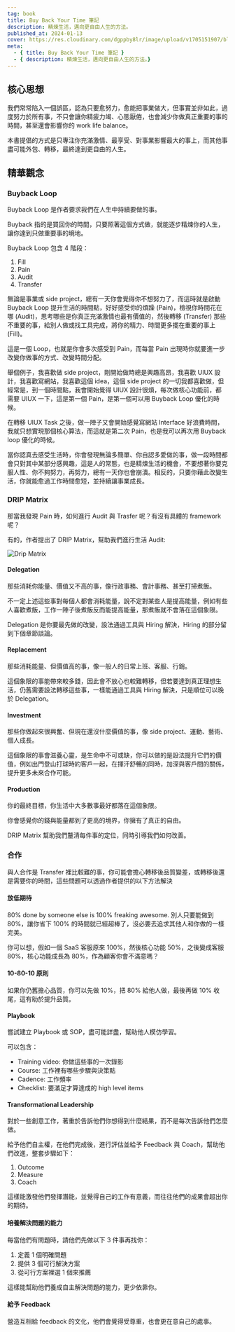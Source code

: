 ```yaml
---
tag: book
title: Buy Back Your Time 筆記
description: 精煉生活，邁向更自由人生的方法。
published_at: 2024-01-13
cover: https://res.cloudinary.com/dgppby8lr/image/upload/v1705151907/blog/buy-back-your-time_nv1ous.jpg
meta:
  - { title: Buy Back Your Time 筆記 }
  - { description: 精煉生活，邁向更自由人生的方法。}
---
```


## 核心思想

我們常常陷入一個誤區，認為只要愈努力，愈能把事業做大，但事實並非如此，過度努力於所有事，不只會讓你精疲力竭、心態厭倦，也會減少你做真正重要的事的時間，甚至還會影響你的 work life balance。

本書提倡的方式是只專注你充滿激情、最享受、對事業影響最大的事上，而其他事盡可能外包、轉移，最終達到更自由的人生。

## 精華觀念

### Buyback Loop

Buyback Loop 是作者要求我們在人生中持續要做的事。

Buyback 指的是買回你的時間，只要照著這個方式做，就能逐步精煉你的人生，讓你達到只做重要事的境地。

Buyback Loop 包含 4 階段：

1. Fill
2. Pain
3. Audit
4. Transfer

無論是事業或 side project，總有一天你會覺得你不想努力了，而這時就是啟動 Buyback Loop 提升生活的時間點，好好感受你的煩躁 (Pain)，檢視你時間花在哪 (Audit)，思考哪些是你真正充滿激情也最有價值的，然後轉移 (Transfer) 那些不重要的事，給別人做或找工具完成，將你的精力、時間更多擺在重要的事上 (Fill)。

這是一個 Loop，也就是你會多次感受到 Pain，而每當 Pain 出現時你就要進一步改變你做事的方式、改變時間分配。

舉個例子，我喜歡做 side project，剛開始做時總是興趣高昂，我喜歡 UIUX 設計，我喜歡寫網站，我喜歡這個 idea，這個 side project 的一切我都喜歡做，但經常是，到一個時間點，我會開始覺得 UIUX 設計很煩，每次做核心功能前，都需要 UIUX 一下，這是第一個 Pain，是第一個可以用 Buyback Loop 優化的時候。

在轉移 UIUX Task 之後，做一陣子又會開始感覺寫網站 Interface 好浪費時間，我就只想實現那個核心算法，而這就是第二次 Pain，也是我可以再次用 Buyback loop 優化的時候。

當你認真去感受生活時，你會發現無論多簡單、你自認多愛做的事，做一段時間都會只對其中某部分感興趣，這是人的常態，也是精煉生活的機會，不要想著你要克服人性、你不夠努力，再努力，總有一天你也會崩潰。相反的，只要你藉此改變生活，你就能愈過工作時間愈短，並持續讓事業成長。

### DRIP Matrix

那當我發現 Pain 時，如何進行 Audit 與 Trasfer 呢？有沒有具體的 framework 呢？

有的，作者提出了 DRIP Matrix，幫助我們進行生活 Audit:

![Drip Matrix](https://res.cloudinary.com/dgppby8lr/image/upload/v1705160307/blog/drip-matrix_wpfdo0.webp)

#### Delegation

那些消耗你能量、價值又不高的事，像行政事務、會計事務、甚至打掃煮飯。

不一定上述這些事對每個人都會消耗能量，說不定對某些人是提高能量，例如有些人喜歡煮飯，工作一陣子後煮飯反而能提高能量，那煮飯就不會落在這個象限。

Delegation 是你要最先做的改變，設法通過工具與 Hiring 解決，Hiring 的部分留到下個章節談論。

#### Replacement

那些消耗能量、但價值高的事，像一般人的日常上班、客服、行銷。

這個象限的事能帶來較多錢，因此會不放心也較難轉移，但若要達到真正理想生活，仍舊需要設法轉移這些事，一樣能通過工具與 Hiring 解決，只是順位可以晚於 Delegation。

#### Investment

那些你做起來很興奮、但現在還沒什麼價值的事，像 side project、運動、藝術、個人成長。

這個象限的事會滋養心靈，是生命中不可或缺，你可以做的是設法提升它們的價值，例如出門登山打球時約客戶一起，在揮汗舒暢的同時，加深與客戶間的關係，提升更多未來合作可能。

#### Production

你的最終目標，你生活中大多數事最好都落在這個象限。

你會感覺你的錢與能量都到了更高的境界，你擁有了真正的自由。

DRIP Matrix 幫助我們釐清每件事的定位，同時引導我們如何改善。

### 合作

與人合作是 Transfer 裡比較難的事，你可能會擔心轉移後品質變差，或轉移後還是需要你的時間，這些問題可以透過作者提供的以下方法解決

#### 放低期待

80% done by someone else is 100% freaking awesome. 別人只要能做到 80%，讓你省下 100% 的時間就已經超棒了，沒必要去追求其他人和你做的一樣完美。

你可以想，假如一個 SaaS 客服原來 100%，然後核心功能 50%，之後變成客服 80%，核心功能成長為 80%，作為顧客你會不滿意嗎？

#### 10-80-10 原則

如果你仍舊擔心品質，你可以先做 10%，把 80% 給他人做，最後再做 10% 收尾，這有助於提升品質。

#### Playbook

嘗試建立 Playbook 或 SOP，盡可能詳盡，幫助他人模仿學習。

可以包含：


- Training video: 你做這些事的一次錄影
- Course: 工作裡有哪些步驟與決策點
- Cadence: 工作頻率
- Checklist: 要滿足才算達成的 high level items

#### Transformational Leadership

對於一些創意工作，著重於告訴他們你想得到什麼結果，而不是每次告訴他們怎麼做。

給予他們自主權，在他們完成後，進行評估並給予 Feedback 與 Coach，幫助他們改進，整套步驟如下：


1. Outcome
2. Measure
3. Coach

這樣能激發他們發揮潛能，並覺得自己的工作有意義，而往往他們的成果會超出你的期待。

#### 培養解決問題的能力

每當他們有問題時，請他們先做以下 3 件事再找你：


1. 定義 1 個明確問題
2. 提供 3 個可行解決方案
3. 從可行方案裡選 1 個來推薦

這樣能幫助他們養成自主解決問題的能力，更少依靠你。

#### 給予 Feedback

營造互相給 feedback 的文化，他們會覺得受尊重，也會更在意自己的處事。
